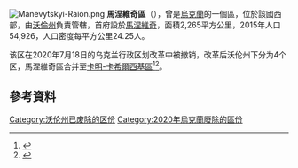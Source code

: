 [[Image:Manevytskyi-Raion.png|right]]
'''馬涅維奇區'''（{{lang-uk|Маневицький район}}），曾是[[烏克蘭|烏克蘭]]的一個區，位於該國西部，由[[沃倫州|沃倫州]]負責管轄，首府設於[[馬涅維奇|馬涅維奇]]，面積2,265平方公里，2015年人口54,926，人口密度每平方公里24.25人。

该区在2020年7月18日的乌克兰行政区划改革中被撤销，改革后沃伦州下分为4个区，馬涅維奇區合并至[[卡明-卡希爾西基區|卡明-卡希爾西基區]]<ref>{{Cite news|title=Про утворення та ліквідацію районів. Постанова Верховної Ради України № 807-ІХ.|url=http://www.golos.com.ua/article/333466|access-date=2020-10-03|date=2020-07-18|website=Голос України|language=uk}}</ref><ref name="2020_reform_maps">{{cite web |title=Нові райони: карти + склад |url=https://www.minregion.gov.ua/press/news/novi-rajony-karty-sklad/ |publisher=Міністерство розвитку громад та територій України |language=uk}}</ref>。

==參考資料==
{{Reflist}}

{{Coord|51|18|N|25|30|E|display=title}}
{{Volyn-geo-stub}}

[[Category:沃伦州已废除的区份|Category:沃伦州已废除的区份]]
[[Category:2020年烏克蘭廢除的區份|Category:2020年烏克蘭廢除的區份]]